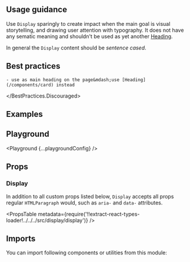 


<Layout title="Display" description="Display text makes a bold visual statement.">

## Usage guidance

Use `Display` sparingly to create impact when the main goal is visual storytelling, and drawing user attention with typography. It does not have any sematic meaning and shouldn't be used as yet another [Heading](/components/heading/).

In general the `Display` content should be _sentence cased_.

## Best practices

<BestPractices>
  <BestPractices.Discouraged>

    - use as main heading on the page&mdash;use [Heading](/components/card) instead

  </BestPractices.Discouraged>
</BestPractices>

## Examples

<Example title="Basic usage" path="display/basic-usage">
  <BasicUsage />
</Example>

<Example title="Inverted" path="display/inverted" darkPreview>
  <Inverted />
</Example>

## Playground

<Playground {...playgroundConfig} />

## Props

### Display

In addition to all custom props listed below, `Display` accepts all props regular `HTMLParagraph` would, such as `aria-` and `data-` attributes.

<PropsTable
  metadata={require('!!extract-react-types-loader!../../../src/display/display')}
/>

## Imports

You can import following components or utilities from this module:

<Imports module={DisplayExports} path="@datacamp/waffles/display" />

</Layout>
